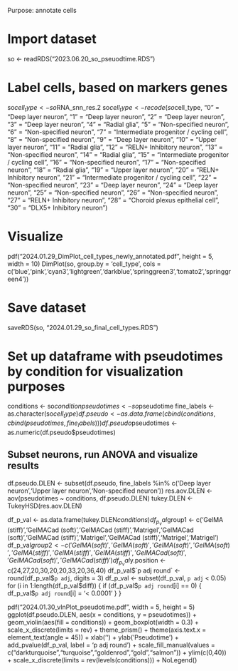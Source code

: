 Purpose: annotate cells 

# Import dataset
so <- readRDS("2023.06.20_so_pseuodtime.RDS")

# Label cells, based on markers genes
so$cell_type <- so$RNA_snn_res.2
so$cell_type <- recode(so$cell_type,
                       "0" = "Deep layer neuron",
                       "1" = "Deep layer neuron",
                       "2" = "Deep layer neuron",
                       "3" = "Deep layer neuron",
                       "4" = "Radial glia",
                       "5" = "Non-specified neuron",
                       "6" = "Non-specified neuron",
                       "7" = "Intermediate progenitor / cycling cell",
                       "8" = "Non-specified neuron",
                       "9" = "Deep layer neuron",
                       "10" = "Upper layer neuron",
                       "11" = "Radial glia",
                       "12" = "RELN+ Inhibitory neuron",
                       "13" = "Non-specified neuron",
                       "14" = "Radial glia",
                       "15" = "Intermediate progenitor / cycling cell",
                       "16" = "Non-specified neuron",
                       "17" = "Non-specified neuron",
                       "18" = "Radial glia",
                       "19" = "Upper layer neuron",
                       "20" = "RELN+ Inhibitory neuron",
                       "21" = "Intermediate progenitor / cycling cell",
                       "22" = "Non-specified neuron",
                       "23" = "Deep layer neuron",
                       "24" = "Deep layer neuron",
                       "25" = "Non-specified neuron",
                       "26" = "Non-specified neuron",
                       "27" = "RELN+ Inhibitory neuron",
                       "28" = "Choroid plexus epithelial cell",
                       "30" = "DLX5+ Inhibitory neuron")

# Visualize
pdf("2024.01.29_DimPlot_cell_types_newly_annotated.pdf", height = 5, width = 10)
DimPlot(so, group.by = 'cell_type',
        cols = c('blue','pink','cyan3','lightgreen','darkblue','springgreen3','tomato2','springgreen4'))

# Save dataset
saveRDS(so, "2024.01.29_so_final_cell_types.RDS")

# Set up dataframe with pseudotimes by condition for visualization purposes
conditions <- so$condition
pseudotimes <- so$pseudotime
fine_labels <- as.character(so$cell_type)
df.pseudo <- as.data.frame(cbind(conditions, cbind(pseudotimes, fine_labels)))
df.pseudo$pseudotimes <- as.numeric(df.pseudo$pseudotimes)

## Subset neurons, run ANOVA and visualize results
df.pseudo.DLEN <- subset(df.pseudo, fine_labels %in% c('Deep layer neuron','Upper layer neuron','Non-specified neuron'))
res.aov.DLEN <- aov(pseudotimes ~ conditions, df.pseudo.DLEN)
tukey.DLEN <- TukeyHSD(res.aov.DLEN)

df_p_val <- as.data.frame(tukey.DLEN$conditions)
df_p_val$group1 <- c('GelMA (stiff)','GelMACad (soft)','GelMACad (stiff)','Matrigel','GelMACad (soft)','GelMACad (stiff)','Matrigel','GelMACad (stiff)','Matrigel','Matrigel')
df_p_val$group2 <- c('GelMA (soft)','GelMA (soft)','GelMA (soft)','GelMA (soft)','GelMA (stiff)','GelMA (stiff)','GelMA (stiff)','GelMACad (soft)','GelMACad (soft)','GelMACad (stiff)')
df_p_val$y.position <- c(24,27,20,30,20,20,33,20,36,40)
df_p_val$`p adj round` <- round(df_p_val$`p adj`, digits = 3)
df_p_val <- subset(df_p_val, `p adj` < 0.05)
for (i in 1:length(df_p_val$diff)) {
  if (df_p_val$`p adj round`[i] == 0) {
    df_p_val$`p adj round`[i] = '< 0.0001' 
  }
}

pdf("2024.01.30_vlnPlot_pseudotime.pdf", width = 5, height = 5)
ggplot(df.pseudo.DLEN, aes(x = conditions, y = pseudotimes)) +
  geom_violin(aes(fill = conditions)) +
  geom_boxplot(width = 0.3) +
  scale_x_discrete(limits = rev) +
  theme_prism() +
  theme(axis.text.x = element_text(angle = 45)) +
  xlab('') +
  ylab('Pseudotime') +
  add_pvalue(df_p_val, label = 'p adj round') +
  scale_fill_manual(values = c("darkturquoise","turquoise","goldenrod","gold","salmon")) +
  ylim(c(0,40)) +
  scale_x_discrete(limits = rev(levels(conditions))) +
  NoLegend()
